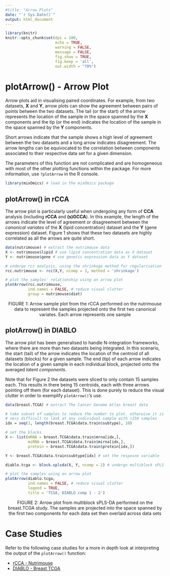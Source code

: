 ```yaml
---
#title: "Arrow Plots"
date: "`r Sys.Date()`"
output: html_document
---
```

```r
library(knitr)
knitr::opts_chunk$set(dpi = 100, 
                      echo = TRUE, 
                      warning = FALSE, 
                      message = FALSE, 
                      fig.show = TRUE, 
                      fig.keep = 'all',
                      out.width = "70%") 
```

# **plotArrow()** - Arrow Plot

Arrow plots aid in visualising paired coordinates. For example, from two datasets, **X** and **Y**, arrow plots can show the agreement between pairs of points between the two datasets. The tail (or the start) of the arrow represents the location of the sample in the space spanned by the **X** components and the tip (or the end) indicates the location of the sample in the space spanned by the **Y** components. 

Short arrows indicate that the sample shows a high level of agreement between the two datasets and a long arrow indicates disagreement. The  arrow lengths can be equivocated to the correlation between components associated to their respective data set for a given dimension.

The parameters of this function are not complicated and are homogeneous with most of the other plotting functions within the package. For more information, use `?plotArrow` in the R console. 

``` r
library(mixOmics) # load in the mixOmics package
```

## **plotArrow()** in rCCA

The arrow plot is particularly useful when undergoing any form of **CCA** analysis (including **rCCA** and **(s)GCCA**). In this example, the length of the arrows indicate the level of agreement or disagreement between the *canonical variates* of the **X** (lipid concentration) dataset and the **Y** (gene expression) dataset. Figure 1 shows that these two datasets are highly correlated as all the arrows are quite short.

``` r
data(nutrimouse) # extract the nutrimouse data
X <- nutrimouse$lipid # use lipid concentration data as X dataset
Y <- nutrimouse$gene # use genetic expression data as Y dataset

# undergo rcc analysis, using the shrinkage method for regularisation
rcc.nutrimouse <- rcc(X,Y, ncomp = 3, method = 'shrinkage') 

# plot the samples' relationship using an arrow plot
plotArrow(rcc.nutrimouse, 
          ind.names = FALSE, # reduce visual clutter
          group = nutrimouse$diet)
```

<p style="text-align: center;">FIGURE 1: Arrow sample plot from the rCCA performed on the nutrimouse data to represent the samples projected onto the first two canonical variates. Each arrow represents one sample</p>

## **plotArrow()** in DIABLO

The arrow plot has been generalised to handle N-integration frameworks, where there are more than two datasets being integrated. In this scenario, the start (tail) of the arrow indicates the location of the centroid of all datasets (blocks) for a given sample. The end (tip) of each arrow indicates the location of a given sample in each individual block, projected onto the averaged *latent components*.

Note that for Figure 2 the datasets were sliced to only contain 15 samples each. This results in there being 15 centroids, each with three arrows pointing off them (for each dataset). This is done purely to reduce the visual clutter in order to exemplify `plotArrow()`'s use. 

``` r
data(breast.TCGA) # extract The Cancer Genome Atlas breast data

# take subset of samples to reduce the number to plot. otherwise it is 
# very difficult to look at any individual sample with >150 samples
idx = seq(1, length(breast.TCGA$data.train$subtype), 10)

# set the blocks
X <- list(mRNA = breast.TCGA$data.train$mrna[idx,],
          miRNA = breast.TCGA$data.train$mirna[idx,],
          protein = breast.TCGA$data.train$protein[idx,])

Y <- breast.TCGA$data.train$subtype[idx] # set the resposne variable

diablo.tcga <- block.splsda(X, Y, ncomp = 2) # undergo multiblock sPLS-DA

# plot the samples using an arrow plot
plotArrow(diablo.tcga, 
          ind.names = FALSE, # reduce visual clutter
          legend = TRUE,
          title = 'TCGA, DIABLO comp 1 - 2') 
```

<p style="text-align: center;">FIGURE 2: Arrow plot from multiblock sPLS-DA performed on the breast.TCGA study. The samples are projected into the space spanned by the first two components for each data set then overlaid across data sets</p>

# Case Studies

Refer to the following case studies for a more in depth look at interpreting the output of the `plotArrow()` function:

- [rCCA - Nutrimouse](http://mixomics.org/rcca-nutrimouse/)
- [DIABLO - Breast TCGA](http://mixomics.org/mixdiablo/diablo-tcga-case-study/)


